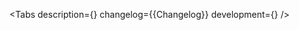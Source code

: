 

<Meta of={Stories} />

<ComponentHeader name='UniversalDateInput' children='Используется для указания даты и времени.' />

<Tabs
    description={<Description />}
    changelog={<Markdown>{Changelog}</Markdown>}
    development={<Development />}
/>
